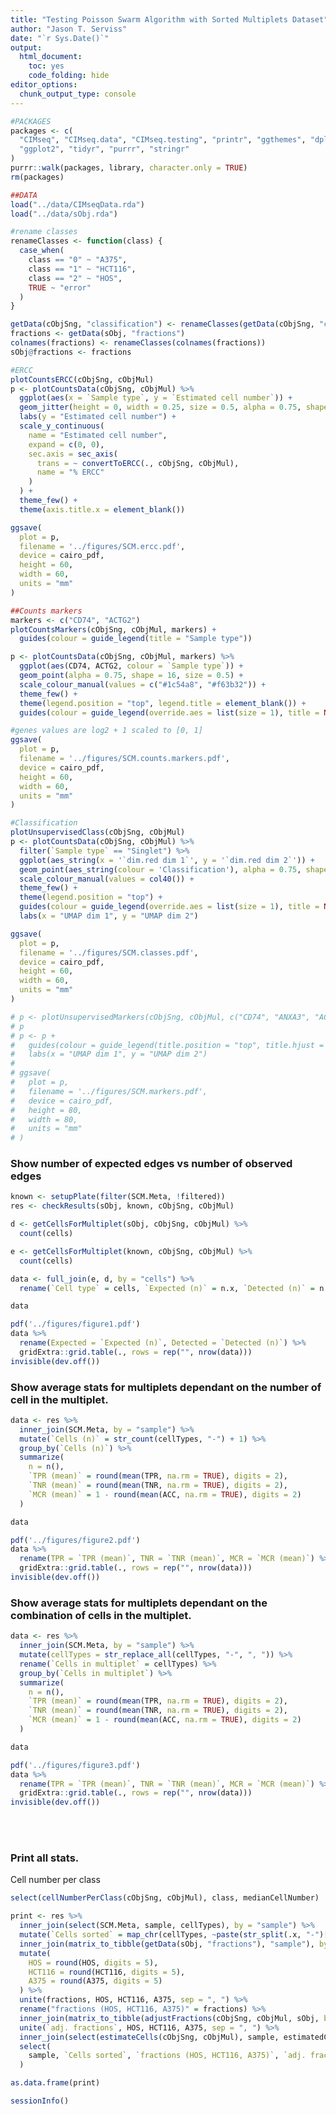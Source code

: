 ```yaml
---
title: "Testing Poisson Swarm Algorithm with Sorted Multiplets Dataset"
author: "Jason T. Serviss"
date: "`r Sys.Date()`"
output:
  html_document:
    toc: yes
    code_folding: hide
editor_options: 
  chunk_output_type: console
---
```


```r
#PACKAGES
packages <- c(
  "CIMseq", "CIMseq.data", "CIMseq.testing", "printr", "ggthemes", "dplyr", 
  "ggplot2", "tidyr", "purrr", "stringr"
)
purrr::walk(packages, library, character.only = TRUE)
rm(packages)

##DATA
load("../data/CIMseqData.rda")
load("../data/sObj.rda")

#rename classes
renameClasses <- function(class) {
  case_when(
    class == "0" ~ "A375",
    class == "1" ~ "HCT116",
    class == "2" ~ "HOS",
    TRUE ~ "error"
  )
}

getData(cObjSng, "classification") <- renameClasses(getData(cObjSng, "classification"))
fractions <- getData(sObj, "fractions")
colnames(fractions) <- renameClasses(colnames(fractions))
sObj@fractions <- fractions
```

```r
#ERCC
plotCountsERCC(cObjSng, cObjMul)
p <- plotCountsData(cObjSng, cObjMul) %>%
  ggplot(aes(x = `Sample type`, y = `Estimated cell number`)) +
  geom_jitter(height = 0, width = 0.25, size = 0.5, alpha = 0.75, shape = 16) +
  labs(y = "Estimated cell number") +
  scale_y_continuous(
    name = "Estimated cell number",
    expand = c(0, 0),
    sec.axis = sec_axis(
      trans = ~ convertToERCC(., cObjSng, cObjMul),
      name = "% ERCC"
    )
  ) +
  theme_few() +
  theme(axis.title.x = element_blank())

ggsave(
  plot = p,
  filename = '../figures/SCM.ercc.pdf',
  device = cairo_pdf,
  height = 60,
  width = 60,
  units = "mm"
)

##Counts markers
markers <- c("CD74", "ACTG2")
plotCountsMarkers(cObjSng, cObjMul, markers) +
  guides(colour = guide_legend(title = "Sample type"))

p <- plotCountsData(cObjSng, cObjMul, markers) %>%
  ggplot(aes(CD74, ACTG2, colour = `Sample type`)) +
  geom_point(alpha = 0.75, shape = 16, size = 0.5) +
  scale_colour_manual(values = c("#1c54a8", "#f63b32")) +
  theme_few() +
  theme(legend.position = "top", legend.title = element_blank()) +
  guides(colour = guide_legend(override.aes = list(size = 1), title = NULL))

#genes values are log2 + 1 scaled to [0, 1]
ggsave(
  plot = p,
  filename = '../figures/SCM.counts.markers.pdf',
  device = cairo_pdf,
  height = 60,
  width = 60,
  units = "mm"
)

#Classification
plotUnsupervisedClass(cObjSng, cObjMul)
p <- plotCountsData(cObjSng, cObjMul) %>%
  filter(`Sample type` == "Singlet") %>%
  ggplot(aes_string(x = '`dim.red dim 1`', y = '`dim.red dim 2`')) +
  geom_point(aes_string(colour = 'Classification'), alpha = 0.75, shape = 16, size = 0.5) +
  scale_colour_manual(values = col40()) +
  theme_few() +
  theme(legend.position = "top") +
  guides(colour = guide_legend(override.aes = list(size = 1), title = NULL)) +
  labs(x = "UMAP dim 1", y = "UMAP dim 2")

ggsave(
  plot = p,
  filename = '../figures/SCM.classes.pdf',
  device = cairo_pdf,
  height = 60,
  width = 60,
  units = "mm"
)

# p <- plotUnsupervisedMarkers(cObjSng, cObjMul, c("CD74", "ANXA3", "ACTG2"))
# p
# p <- p + 
#   guides(colour = guide_legend(title.position = "top", title.hjust = 0.5)) +
#   labs(x = "UMAP dim 1", y = "UMAP dim 2")
# 
# ggsave(
#   plot = p,
#   filename = '../figures/SCM.markers.pdf',
#   device = cairo_pdf,
#   height = 80,
#   width = 80,
#   units = "mm"
# )
```

### Show number of expected edges vs number of observed edges

```r
known <- setupPlate(filter(SCM.Meta, !filtered))
res <- checkResults(sObj, known, cObjSng, cObjMul)

d <- getCellsForMultiplet(sObj, cObjSng, cObjMul) %>%
  count(cells)

e <- getCellsForMultiplet(known, cObjSng, cObjMul) %>%
  count(cells)

data <- full_join(e, d, by = "cells") %>% 
  rename(`Cell type` = cells, `Expected (n)` = n.x, `Detected (n)` = n.y)

data

pdf('../figures/figure1.pdf')
data %>%
  rename(Expected = `Expected (n)`, Detected = `Detected (n)`) %>%
  gridExtra::grid.table(., rows = rep("", nrow(data)))
invisible(dev.off())
```

### Show average stats for multiplets dependant on the number of cell in the multiplet.

```r
data <- res %>%
  inner_join(SCM.Meta, by = "sample") %>%
  mutate(`Cells (n)` = str_count(cellTypes, "-") + 1) %>%
  group_by(`Cells (n)`) %>%
  summarize(
    n = n(),
    `TPR (mean)` = round(mean(TPR, na.rm = TRUE), digits = 2),
    `TNR (mean)` = round(mean(TNR, na.rm = TRUE), digits = 2),
    `MCR (mean)` = 1 - round(mean(ACC, na.rm = TRUE), digits = 2)
  )

data

pdf('../figures/figure2.pdf')
data %>%
  rename(TPR = `TPR (mean)`, TNR = `TNR (mean)`, MCR = `MCR (mean)`) %>%
  gridExtra::grid.table(., rows = rep("", nrow(data)))
invisible(dev.off())
```

### Show average stats for multiplets dependant on the combination of cells in the multiplet.

```r
data <- res %>%
  inner_join(SCM.Meta, by = "sample") %>%
  mutate(cellTypes = str_replace_all(cellTypes, "-", ", ")) %>%
  rename(`Cells in multiplet` = cellTypes) %>%
  group_by(`Cells in multiplet`) %>%
  summarize(
    n = n(),
    `TPR (mean)` = round(mean(TPR, na.rm = TRUE), digits = 2),
    `TNR (mean)` = round(mean(TNR, na.rm = TRUE), digits = 2),
    `MCR (mean)` = 1 - round(mean(ACC, na.rm = TRUE), digits = 2)
  )

data

pdf('../figures/figure3.pdf')
data %>%
  rename(TPR = `TPR (mean)`, TNR = `TNR (mean)`, MCR = `MCR (mean)`) %>%
  gridExtra::grid.table(., rows = rep("", nrow(data)))
invisible(dev.off())
```

<br></br>

### Print all stats.

Cell number per class
```r
select(cellNumberPerClass(cObjSng, cObjMul), class, medianCellNumber)

print <- res %>%
  inner_join(select(SCM.Meta, sample, cellTypes), by = "sample") %>%
  mutate(`Cells sorted` = map_chr(cellTypes, ~paste(str_split(.x, "-")[[1]], collapse = ", "))) %>%
  inner_join(matrix_to_tibble(getData(sObj, "fractions"), "sample"), by = "sample") %>%
  mutate(
    HOS = round(HOS, digits = 5), 
    HCT116 = round(HCT116, digits = 5), 
    A375 = round(A375, digits = 5)
  ) %>%
  unite(fractions, HOS, HCT116, A375, sep = ", ") %>%
  rename("fractions (HOS, HCT116, A375)" = fractions) %>%
  inner_join(matrix_to_tibble(adjustFractions(cObjSng, cObjMul, sObj, binary = TRUE), "sample"), by = "sample") %>%
  unite(`adj. fractions`, HOS, HCT116, A375, sep = ", ") %>%
  inner_join(select(estimateCells(cObjSng, cObjMul), sample, estimatedCellNumber), by = "sample") %>%
  select(
    sample, `Cells sorted`, `fractions (HOS, HCT116, A375)`, `adj. fractions`, estimatedCellNumber, tp:ACC
  )

as.data.frame(print)
```

```r
sessionInfo()
```

